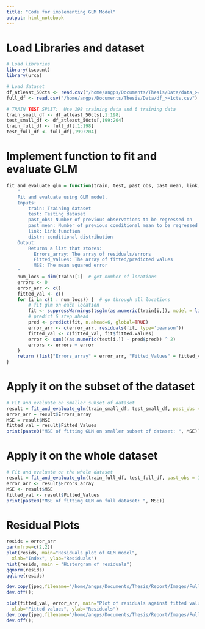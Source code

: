 ```yaml
---
title: "Code for implementing GLM Model"
output: html_notebook
---
```


# Load Libraries and dataset
```r
# Load libraries
library(tscount)
library(urca)

# Load dataset
df_atleast_50cts <- read.csv("/home/angps/Documents/Thesis/Data/data_>=50cts.csv")
full_df <- read.csv("/home/angps/Documents/Thesis/Data/df_>=1cts.csv")

# TRAIN TEST SPLIT:  Use 198 training data and 6 training data
train_small_df <- df_atleast_50cts[,1:198]
test_small_df <- df_atleast_50cts[,199:204]
train_full_df <- full_df[,1:198]
test_full_df <- full_df[,199:204]
```

# Implement function to fit and evaluate GLM
```r
fit_and_evaluate_glm = function(train, test, past_obs, past_mean, link, distr){
    "
    Fit and evaluate using GLM model.
    Inputs: 
        train: Training dataset
        test: Testing dataset
        past_obs: Number of previous observations to be regressed on
        past_mean: Number of previous conditional mean to be regressed on
        link: Link function
        distr: conditional distribution
    Output:
        Returns a list that stores:
          Errors_array: The array of residuals/errors
          Fitted_Values: The array of fitted/predicted values
          MSE: The mean squared error
    "
    num_locs = dim(train)[1]  # get number of locations
    errors <- 0
    error_arr <- c()
    fitted_val <- c()
    for (i in c(1 : num_locs)) {  # go through all locations
        # fit glm on each location
        fit <- suppressWarnings(tsglm(as.numeric(train[i,]), model = list(past_obs = c(1 : past_obs), past_mean = past_mean), link = link, distr = distr)) 
        # predict 6 step ahead
        pred <- predict(fit, n.ahead=6, global=TRUE)  
        error_arr <- c(error_arr, residuals(fit, type='pearson'))
        fitted_val <- c(fitted_val, fit$fitted.values)
        error <- sum(((as.numeric(test[i,]) - pred$pred)) ^ 2)
        errors <- errors + error
    }
    return (list("Errors_array" = error_arr, "Fitted_Values" = fitted_val, "MSE" = errors/6))
}
```

# Apply it on the subset of the dataset 
```r
# Fit and evaluate on smaller subset of dataset
result = fit_and_evaluate_glm(train_small_df, test_small_df, past_obs = 6, past_mean = 18, link = 'identity', distr = 'poisson')
error_arr = result$Errors_array
MSE = result$MSE
fitted_val = result$Fitted_Values
print(paste0("MSE of fitting GLM on smaller subset of dataset: ", MSE))
```

# Apply it on the whole dataset 
```r
# Fit and evaluate on the whole dataset
result = fit_and_evaluate_glm(train_full_df, test_full_df, past_obs = 1, past_mean = 1, link = 'identity', distr = 'poisson')
error_arr <- result$Errors_array
MSE <- result$MSE
fitted_val <- result$Fitted_Values
print(paste0("MSE of fitting GLM on full dataset: ", MSE))
```

# Residual Plots
```r
resids = error_arr
par(mfrow=c(2,2))
plot(resids, main="Residuals plot of GLM model", 
  xlab="Index", ylab="Residuals")
hist(resids, main = "Historgram of residuals")
qqnorm(resids)
qqline(resids)

dev.copy(jpeg,filename="/home/angps/Documents/Thesis/Report/Images/Full_GLM_resids.jpg");
dev.off();
```

```r
plot(fitted_val, error_arr, main="Plot of residuals against fitted values", 
  xlab="Fitted values", ylab="Residuals")
dev.copy(jpeg,filename="/home/angps/Documents/Thesis/Report/Images/Full_GLM_resids_vs_fitted.jpg");
dev.off();
```


